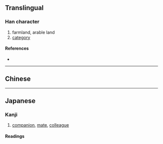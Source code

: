 {{also|疇}}
{{character info/new}}
==Translingual==

===Han character===
{{Han char|rn=102|rad=田|as=07|sn=12|four=|canj=WQKI|ids=⿰田寿}}

# farmland, arable land
# [[category]]

====References====
* {{Han ref|kx=0764.041|hdz=42542.090|uh=7574|ud=30068}}

----

==Chinese==
{{zh-see|疇}}

----

==Japanese==
{{ja-kanji forms|畴|疇}}

===Kanji===
{{ja-kanji|grade=|rs=田07|kyu=疇}}

# [[companion]], [[mate]], [[colleague]]

====Readings====
{{ja-readings
|goon=じゅう
|kanon=ちゅう
|kun=うね-, たぐい-
}}